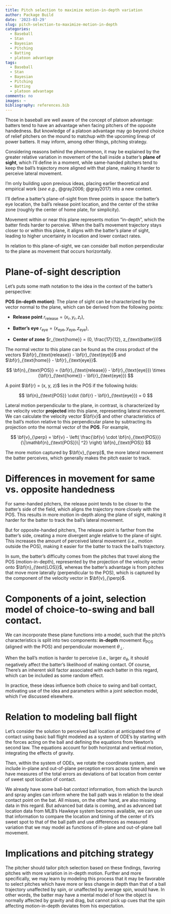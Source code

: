 ```yaml
---
title: Pitch selection to maximize motion-in-depth variation
author: Package Build
date: '2023-03-29'
slug: pitch-selection-to-maximize-motion-in-depth
categories:
  - Baseball
  - Stan
  - Bayesian
  - Pitching
  - Batting
  - platoon advantage
tags:
  - Baseball
  - Stan
  - Bayesian
  - Pitching
  - Batting
  - platoon advantage
comments: no
images: ~
bibliography: references.bib
---
```


Those in baseball are well aware of the concept of platoon advantage: batters tend to have an advantage when facing pitchers of the opposite handedness. But knowledge of a platoon advantage may go beyond choice of relief pitchers on the mound to matchup with the upcoming lineup of power batters. It may inform, among other things, pitching strategy.

Considering reasons behind the phenomenon, it may be explained by the greater relative variation in movement of the ball inside a batter's **plane of sight**, which I'll define in a moment, while same-handed pitchers tend to keep the ball’s trajectory more aligned with that plane, making it harder to perceive lateral movement.

I'm only building upon previous ideas, placing earlier theoretical and empirical work (*see e.g.*, @gray2006; @gray2017) into a new context.

I'll define a batter's plane-of-sight from three points in space: the batter's eye location, the ball's release point location, and the center of the strike zone (roughly the center of home plate, for simplicity).

Movement within or near this plane represents motion "in-depth", which the batter finds harder to perceive. When the ball's movement trajectory stays closer to or within this plane, it aligns with the batter's plane of sight, leading to higher uncertainty in location and lower contact rates.

In relation to this plane-of-sight, we can consider ball motion perpendicular to the plane as movement that occurs horizontally.

# Plane-of-sight description

Let's puts some math notation to the idea in the context of the batter's perspective:

**POS (in-depth motion)**: The plane of sight can be characterized by the vector normal to the plane, which can be derived from the following points:

-   **Release point** $r_{\text{release}} = (x_r, y_r, z_r)$,

-   **Batter's eye** $r_{\text{eye}} = (x_{\text{eye}}, y_{\text{eye}}, z_{\text{eye}})$,

-   **Center of zone** $r_{\text{home}} = (0, \frac{17}{12}, z_{\text{batter}})$

The normal vector to this plane can be found as the cross product of the vectors $\bf{r}_{\text{release}} - \bf{r}_{\text{eye}}$ and $\bf{r}_{\text{home}} - \bf{r}_{\text{eye}}$.

$$
\bf{n}_{\text{POS}} = (\bf{r}_{\text{release}} - \bf{r}_{\text{eye}}) \times (\bf{r}_{\text{home}} - \bf{r}_{\text{eye}})
$$

A point $\bf{r} = (x, y, z)$ lies in the POS if the following holds:

$$
\bf{n}_{\text{POS}} \cdot (\bf{r} - \bf{r}_{\text{eye}}) = 0
$$

Lateral motion perpendicular to the plane, in contrast, is characterized by the velocity vector **projected** into this plane, representing lateral movement. We can calculate the velocity vector $\bf{v}$ and other characteristics of the ball's motion relative to this perpendicular plane by subtracting its projection onto the normal vector of the **POS**. For example,

$$
\bf{v}_{\perp} = \bf{v} - \left( \frac{\bf{v} \cdot \bf{n}_{\text{POS}}}{\|\mathbf{n}_{\text{POS}}\|
^2} \right) \bf{n}_{\text{POS}}
$$ 

The more motion captured by $\bf{v}_{\perp}$, the more lateral movement the batter perceives, which generally makes the pitch easier to track.

# Differences in movement for same vs. opposite handedness

For same-handed pitchers, the release point tends to be closer to the batter's side of the field, which aligns the trajectory more closely with the POS. This results in more motion in-depth along the plane of sight, making it harder for the batter to track the ball’s lateral movement.

But for opposite-handed pitchers, The release point is farther from the batter’s side, creating a more divergent angle relative to the plane of sight. This increases the amount of perceived lateral movement (*i.e.*, motion outside the POS), making it easier for the batter to track the ball's trajectory.

In sum, the batter's difficulty comes from the pitches that travel along the POS (motion-in-depth), represented by the projection of the velocity vector onto $\bf{n}_{\text{LOS}}$, whereas the batter's advantage is from pitches that move more laterally (perpendicular to the POS), which is captured by the component of the velocity vector in $\bf{v}_{\perp}$.

# Components of a joint, selection model of choice-to-swing and ball contact.

We can incorporate these plane functions into a model, such that the pitch's characteristics is split into two components: **in-depth** movement $\theta_{\text{POS}}$ (aligned with the POS) and perpendicular movement $\theta_{\perp}$.

When the ball’s motion is harder to perceive (i.e., larger $\sigma_\theta$, it should negatively affect the batter’s likelihood of making contact. Of course, There’s an inherent skill factor associated with each batter in this regard, which can be included as some random effect.

In practice, these ideas influence both choice to swing and ball contact, motivating use of the idea and parameters within a joint selection model, which I've discussed elsewhere.

# Relation to modeling ball flight

Let's consider the solution to perceived ball location at anticipated time of contact using basic ball flight modeled as a system of ODE's by starting with the forces acting on the ball and defining the equations from Newton's second law. The equations account for both horizontal and vertical motion, integrating the effects of gravity.

Then, within the system of ODEs, we rotate the coordinate system, and include in-plane and out-of-plane perception errors across time wherein we have measures of the total errors as deviations of bat location from center of sweet spot location of contact.

We already have some ball-bat *contact* information, from which the launch and spray angles can inform where the ball path was in relation to the ideal contact point on the bat. All misses, on the other hand, are also missing data in this regard. But advanced bat data is coming, and as advanced bat location data from MLB's Hawkeye system becomes available, we can use that information to compare the location and timing of the center of it's sweet spot to that of the ball path and use differences as measured variation that we may model as functions of in-plane and out-of-plane ball movement.

# Implications and pitching strategy

The pitcher should tailor pitch selection based on these findings, favoring pitches with more variation in in-depth motion. Further and more specifically, we may learn by modeling this process that it may be favorable to select pitches which have more or less change in depth than that of a ball trajectory unaffected by spin, or unaffected by average spin, would have. In other words, the batter may have a mental model of how the object is normally affected by gravity and drag, but cannot pick up cues that the spin affecting motion-in-depth deviates from his expectation.
